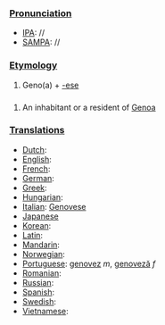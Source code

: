 ===[[Pronunciation]]===
*[[IPA]]: //
*[[SAMPA]]: //
===[[Etymology]]===
#Geno(a) + [[-ese]]
===[[]]===
#An inhabitant or a resident of [[Genoa]]
===[[Translations]]===
*[[Dutch]]:
*[[English]]:
*[[French]]:
*[[German]]:
*[[Greek]]:
*[[Hungarian]]:
*[[Italian]]: [[Genovese]]
*[[Japanese]]
*[[Korean]]:
*[[Latin]]:
*[[Mandarin]]:
*[[Norwegian]]:
*[[Portuguese]]: [[genovez]] ''m'', [[genoveză]] ''f''
*[[Romanian]]:
*[[Russian]]:
*[[Spanish]]:
*[[Swedish]]:
*[[Vietnamese]]: